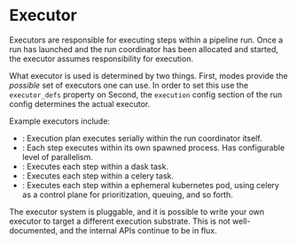 
# Executor

Executors are responsible for executing steps within a pipeline run. Once a run has launched
and the run coordinator has been allocated and started, the executor assumes responsibility
for execution.

What executor is used is determined by two things. First, modes provide the _possible_ set of
executors one can use. In order to set this use the `executor_defs` property on <PyObject module="dagster" object="ModeDefinition" />
Second, the `execution` config section of the run config determines the actual executor.

Example executors include:

- <PyObject module="dagster" object="in_process_executor" />: Execution plan
  executes serially within the run coordinator itself.
- <PyObject module="dagster" object="multiprocess_executor" />: Each step
  executes within its own spawned process. Has configurable level of
  parallelism.
- <PyObject module="dagster_dask" object="dask_executor" />: Executes each step
  within a dask task.
- <PyObject module="dagster_celery" object="celery_executor" />: Executes each
  step within a celery task.
- <PyObject module="dagster_celery_k8s" object="celery_k8s_job_executor" />:
  Executes each step within a ephemeral kubernetes pod, using celery as a
  control plane for prioritization, queuing, and so forth.

The executor system is pluggable, and it is possible to write your own executor to target a different
execution substrate. This is not well-documented, and the internal APIs continue to be in flux.
